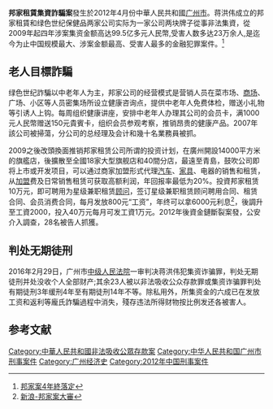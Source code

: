 '''邦家租賃集資詐騙案'''發生於2012年4月份中華人民共和國[[广州市|广州市]]。蒋洪伟成立的邦家租賃和绿色世纪保健品两家公司实际为一家公司两块牌子從事非法集資，從2009年起四年涉案集资金额高达99.5亿多元人民幣,受害人数多达23万余人,是迄今为止中国规模最大、涉案金额最高、受害人最多的金融犯罪案件。<ref>[http://news.qq.com/a/20160301/006622.htm 邦家案4年終落定]</ref>
==老人目標詐騙==
绿色世纪詐騙以中老年人为主，邦家公司的经营模式是营销人员在菜市场、[[商场|商场]]、广场、小区等人员密集场所设立健康咨询点，提供中老年人免费体检，赠送小礼物等引诱人上钩。每周组织健康讲座，安排中老年人办理其公司的会员卡，满1000元人民幣赠送150元貴賓卡，组织会员参观考察，推销昂贵的健康产品。2007年該公司被掃蕩，分公司的总经理及会计和幾十名業務員被抓。

2009之後改頭換面推销邦家租赁公司所谓的投资计划，在廣州開設14000平方米的旗艦店，後擴散至全國18家大型旗舰店和40間分店，最遠至青島，鼓吹公司即将上市或开发项目，可以通过商家加盟形式代理[[汽车|汽车]]、[[家具|家具]]、电器的销售和租赁，从[[加盟|加盟]]费及日常销售租赁可获取高额利润，年回报率最低为20%。投資邦家租赁10万元，即可聘用为星级兼职租赁[[顾问|顾问]]，签订星级兼职租赁顾问聘用合同、租赁合同、会员消费合同，每月发放800元“工资”，年终可以拿6000元利息<ref>[http://finance.sina.com.cn/money/bank/bank_hydt/2016-03-02/doc-ifxpvysx1818037.shtml 新浪-邦家案大審]</ref>，後調升至工資2000，投入40万元每月可发工資1万元。2012年後資金鏈斷裂案發，公安介入調查，28名被告人抓獲。
==判处无期徒刑==
2016年2月29日，广州市[[中级人民法院|中级人民法院]]一审判决蒋洪伟犯集资诈骗罪，判处无期徒刑并处没收个人全部财产;其余23人被以非法吸收公众存款罪或集资诈骗罪判处有期徒刑3年缓刑4年至有期徒刑14年不等。除私用外，所集资金的六成已在发放工资和返利等龐氏詐騙過程中消失，殘存违法所得财物按比例发还各被害人。

==参考文献==
{{reflist}}

[[Category:中華人民共和國非法吸收公眾存款案|Category:中華人民共和國非法吸收公眾存款案]]
[[Category:中华人民共和国广州市刑事案件|Category:中华人民共和国广州市刑事案件]]
[[Category:广州经济史|Category:广州经济史]]
[[Category:2012年中国刑事案件|Category:2012年中国刑事案件]]